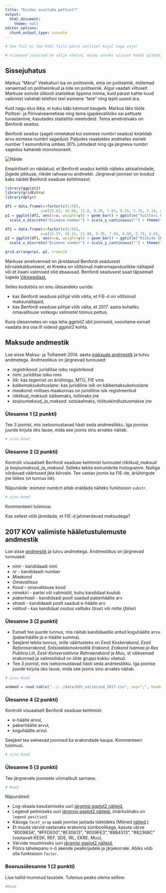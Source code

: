 ```yaml
---
title: "Kuidas avastada pettust?"
output: 
  html_document:
    theme: null
editor_options: 
  chunk_output_type: console
---
```


```r
# See fail ei tee html faili päris sellisel kujul nagu vaja!

# Viimased joonised on välja võetud, muidu annaks siinset koodi githubist otse ümber kopida. 
```


## Sissejuhatus

Markus "Märul" Veekahuri isa on politseinik, ema on politseinik, mõlemad vanaemad on politseinikud ja õde on politseinik.
Algul vaadati viltuselt Markuse soovile ülikooli statistikat õppima minna, kuid pärast kahte kuud vaikimist vahetati telefoni teel esimene "tere" ning lepiti uuesti ära.

Kuid nagu elus ikka, ei kuku käbi kännust kaugele. Markus läks tööle Politsei- ja Piirivalveametisse ning tema igapäevatööks sai pettuste tuvastamine, kasutades statistilisi meetodeid.
Tema ametirelvaks on Benfordi seadus.

Benfordi seadus (sageli nimetatud kui esimese numbri seadus) kirjeldab arvu esimese numbri sagedust. Paljudes reaalsetes andmetes esineb number 1 esinumbrina umbes 30% juhtudest ning iga järgneva numbri sagedus kahaneb monotoonselt.

![](benfordi_seadus.png "Näide")

Empiiriliselt on näidatud, et Benfordi seadus kehtib näiteks aktsiahindade, jõgede pikkuse, riikide rahvaarvu andmetel. Järgneval joonisel on toodud kaks näidet Benfordi seaduse *kehtimisest*.

```r
library(ggplot2)
library(gridExtra)
library(dplyr)
```


```r
df1 = data.frame(x=factor(c(1:9)),
                y=c(32.62, 16.66, 11.8, 9.26, 7.63, 6.55, 5.76, 5.14, 4.56))
p1 = ggplot(df1, aes(x=x, weight=y)) + geom_bar() + ggtitle("Twitteri kasutajaid jälgijate arvu lõikes \n") +
  scale_x_discrete("Esimene number") + scale_y_continuous("") + theme(text = element_text(size=11))

df1 = data.frame(x=factor(c(1:9)),
                y=c(31.57, 18.12, 11.88, 9.35, 7.84, 6.09, 5.78, 4.83, 4.53))
p2 = ggplot(df1, aes(x=x, weight=y)) + geom_bar() + ggtitle("Riikide SKP suurus \n") + 
  scale_x_discrete("Esimene number") + scale_y_continuous("") + theme(text = element_text(size=11))

grid.arrange(p1, p2, nrow=1)
```

Markuse ametivennad on järeldanud Benfordi seadusest kõrvalekaldumisest, et Kreeka on võltsinud makromajanduslikke näitajaid või et Iraani valimised olid ebaausad. Benfordi seadusest saad täpsemalt lugeda [Vikipeediast.](http://en.wikipedia.org/wiki/Benford%27s_law)

Selles kodutöös on sinu ülesandeks uurida: 

* kas Benfordi seaduse põhjal võib väita, et FIE-d on võltsinud maksunäitajaid, 
* kas Benfordi seaduse põhjal võib väita, et 2017. aasta kohaliku omavalitsuse volikogu valimistel toimus pettus.

Kuna ülesannetes on vaja teha *ggplot2* abil jooniseid, soovitame esmalt vaadata ära osa III videod *ggplot2* kohta. 

## Maksude andmestik

Loe sisse Maksu- ja Tolliameti 2014. aasta [maksude andmestik](../data/maksude_andmestik.csv) ja tutvu andmetega. Andmestikus on järgnevad tunnused:

* *registrikood*: juriidilise isiku registrikood
* *nimi*: juriidilise isiku nimi
* *liik*: kas tegemist on äriühingu, MTÜ, FIE vms
* *kaibemaksukohuslane*: kas juriidiline isik on käibemaksukohuslane
* *maakond*: millises maakonnas on juriidiline isik registreeritud
* *riiklikud_maksud*: käibemaks, tollimaks jne
* *toojoumaksud_ja_maksed*: sotsiaalmaks, töötuskindlustusmakse jne


### Ülesanne 1 (2 punkti)

Tee 3 joonist, mis iseloomustavad hästi seda andmestikku. Iga joonise juurde kirjuta üks lause, mida see joonis sinu arvates näitab.

```r
# sinu kood
```

### Ülesanne 2 (2 punkti) 

Kontrolli visuaalselt Benfordi seaduse kehtimist tunnustel *riiklikud_maksud* ja *toojoumaksud_ja_maksed*. Selleks tekita esinumbrite histogramm. Nulliga võrduvad väärtused jäta kõrvale. Tee vastav joonis ka FIE-de, äriühingute jne lõikes (vt tunnus *liik*).

Näpunäide: esimest numbrit aitab eraldada näiteks funktsioon `substr`.

```r
# sinu kood
```

Kommenteeri tulemusi. 

Kas sellest võib järeldada, et FIE-d jahmerdavad maksudega?


## 2017 KOV valimiste hääletustulemuste andmestik

Loe sisse [andmestik](../data/KOV_valimised_2017.csv) ja tutvu andmetega. Andmestikus on järgnevad tunnused:

* *nimi* - kandidaadi nimi
* *nr* - kandidaadi number
* *Maakond*
* *Omavalitsus*
* *Kood* - omavalitsuse kood
* *nimekiri* - partei või valimisliit, kuhu kandidaat kuulub
* *paberhaali* - kandidaadi poolt saadud paberhäälte arv
* *ehaali* - kandidaadi poolt saadud e-häälte arv
* *valitud* - kas kandidaat osutus valituks (*true*) või mitte (*false*)

### Ülesanne 3 (2 punkti)

* Esmalt tee juurde tunnus, mis näitab kandidaadile antud koguhäälte arvu (paberhäälte ja e-häälte summa). 
* Seejärel tekita tunnus, mille väärtusteks on *Eesti Keskerakond*, *Eesti Reformierakond*, *Sotsiaaldemokraatlik Erakond*, *Erakond Isamaa ja Res Publica Liit*, *Eesti Konservatiivne Rahvaerakond* ja *Muu*, st väiksemad erakonnad ja valimisliidud on ühte gruppi kokku võetud.
* Tee 3 joonist, mis iseloomustavad hästi seda andmestikku. Iga joonise juurde kirjuta üks lause, mida see joonis sinu arvates näitab.

```r
# sinu kood
```


```r
andmed = read.table("../../data/KOV_valimised_2017.csv", sep=";", header=T)

```


### Ülesanne 4 (2 punkti)

Kontrolli visuaalselt Benfordi seaduse kehtimist: 

* e-häälte arvul,
* paberhäälte arvul,
* koguhäälte arvul.

Seejärel tee eelnevad joonised ka erakondade kaupa. Kommenteeri tulemusi.

```r
# sinu kood
```


### Ülesanne 5 (3 punkti) 

Tee järgnevale joonisele võimalikult sarnane. 

```r
# Kood
```

Näpunäited:

* Log-skaala kasutamiseks uuri [järgmisi ggplot2 näiteid.](http://docs.ggplot2.org/current/scale_continuous.html)
* Legendi peitmiseks uuri [järgmisi ggplot2 näiteid.](http://docs.ggplot2.org/current/theme.html)  (märksõnaks on `legend.position`)
* Käsuga `facet_wrap` saab joonise jaotada tükkideks (Mõned [näited](http://docs.ggplot2.org/current/facet_wrap.html).)
* Et muuta värvid vastavaks erakonna sümboolikaga, kasuta värve "#00983A", "#FFDE00","#E30613", "#009FE3","#8B4513", "#82368C" (vastavalt KESK, REF, SDE, IRL, EKRE, Muu).
* Värvide muutmiseks uuri [järgmisi ggplot2 näiteid.](http://docs.ggplot2.org/current/scale_manual.html)
* Pööra tähelepanu n-ö akende pealkirjadele ja järjekorrale. Abiks võib olla funktsioon `factor`.


### Boonusülesanne 1 (2 punkti)

Lisa hallid mummud taustale. Tulemus peaks olema selline:

```r
#Kood
```